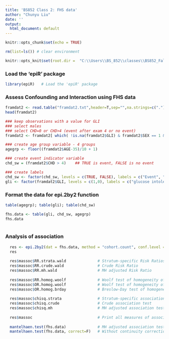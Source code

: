 ---
title: 'BS852 Class 2: FHS data'
author: "Chunyu Liu"
date: ''
output:
  html_document: default
---

```{r setup, include=FALSE}
knitr::opts_chunk$set(echo = TRUE)

rm(list=ls()) # clear environment

knitr::opts_knit$set(root.dir =  "C:\\Users\\BS_852\\classes\\BS852_Fall2020\\Class2")
```

### Load the 'epiR' package
```{r message=FALSE}
library(epiR)   # Load the 'epiR' package
```

### Assess Confounding and Interaction using FHS data
```{r } 

framdat2 <- read.table("framdat2.txt",header=T,sep="",na.strings=c("."))
head(framdat2)

### keep observations with a value for GLI
### select males
### select CHD=0 or CHD>4 (event after exam 4 or no event)
framdat2 <- framdat2[ which( !is.na(framdat2$GLI) & framdat2$SEX == 1 & (framdat2$CHD==0 | framdat2$CHD > 4)),]

### create age group variable - 4 groups
agegrp <- floor((framdat2$AGE-35)/10 + 1)

### create event indicator variable
chd_sw = (framdat2$CHD > 4)    ## TRUE is event, FALSE is no event

### create labels
chd_sw <- factor(chd_sw, levels = c(TRUE, FALSE), labels = c("Event", "No event"))
gli <- factor(framdat2$GLI, levels = c(1,0), labels = c("glucose intolerant", "Not glucose intolerant"))

```

### Format the data for epi.2by2 function
```{r } 

table(agegrp); table(gli); table(chd_sw)

fhs.data <- table(gli, chd_sw, agegrp)
fhs.data
   
```

### Analysis of association
```{r }
  res <- epi.2by2(dat = fhs.data, method = "cohort.count", conf.level = 0.95)
  res
  
  res$massoc$RR.strata.wald              # Stratum-specific Risk Ratios
  res$massoc$RR.crude.wald               # Crude Risk Ratio
  res$massoc$RR.mh.wald                  # MH adjusted Risk Ratio
  
  res$massoc$RR.homog.woolf              # Woolf test of homogeneity of RRs
  res$massoc$OR.homog.woolf              # Woolf test of homogeneity of ORs
  res$massoc$OR.homog.brday              # Breslow-Day test of homogeneity of ORs
              
  res$massoc$chisq.strata                # Stratum-specific association tests
  res$massoc$chisq.crude                 # Crude association test
  res$massoc$chisq.mh                    # MH adjusted association test
    
  res$massoc                             # Print all measures of association
 
  mantelhaen.test(fhs.data)              # MH adjusted association test
  mantelhaen.test(fhs.data, correct=F)   # Without continuity correction
```